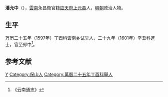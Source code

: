 '''潘允中'''（{{bd|？||？|catIdx=}}），[[雲南|雲南]]永昌衛官籍[[应天府|应天府]][[上元县|上元县]]人，[[明朝|明朝]]政治人物。

== 生平 ==
万历二十五年（1597年）丁酉科雲南乡试举人，二十九年（1601年）辛丑科進士，官至郎中<ref>《云南通志》</ref>。

==参考文献==
{{reflist}}

{{萬曆二十九年辛丑科殿試金榜}}
{{DEFAULTSORT:}}
[[Category:潘姓|Y]]
[[Category:保山人|Category:保山人]]
[[Category:萬曆二十五年丁酉科舉人|Category:萬曆二十五年丁酉科舉人]]